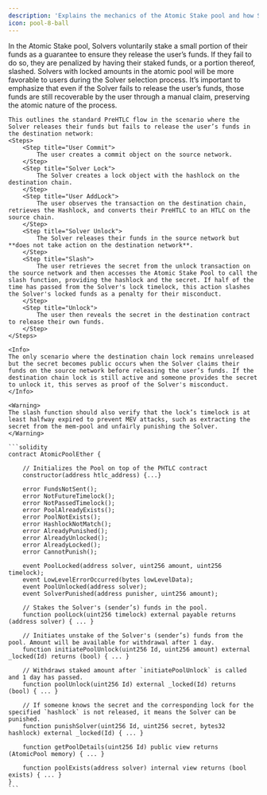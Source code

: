```yaml
---
description: 'Explains the mechanics of the Atomic Stake pool and how Solvers get punished for misconduct'
icon: pool-8-ball
---
```


<Tabs>
  <Tab title="Overview">
    In the Atomic Stake pool, Solvers voluntarily stake a small portion of their funds as a guarantee to ensure they release the user’s funds. If they fail to do so, they are penalized by having their staked funds, or a portion thereof, slashed. Solvers with locked amounts in the atomic pool will be more favorable to users during the Solver selection process.
    It’s important to emphasize that even if the Solver fails to release the user’s funds, those funds are still recoverable by the user through a manual claim, preserving the atomic nature of the process. 
    
    This outlines the standard PreHTLC flow in the scenario where the Solver releases their funds but fails to release the user’s funds in the destination network:
    <Steps>
        <Step title="User Commit">
            The user creates a commit object on the source network.
        </Step>
        <Step title="Solver Lock">
            The Solver creates a lock object with the hashlock on the destination chain.
        </Step>
        <Step title="User AddLock">
            The user observes the transaction on the destination chain, retrieves the Hashlock, and converts their PreHTLC to an HTLC on the source chain.
        </Step>
        <Step title="Solver Unlock">
            The Solver releases their funds in the source network but **does not take action on the destination network**.
        </Step>
        <Step title="Slash">
            The user retrieves the secret from the unlock transaction on the source network and then accesses the Atomic Stake Pool to call the slash function, providing the hashlock and the secret. If half of the time has passed from the Solver's lock timelock, this action slashes the Solver's locked funds as a penalty for their misconduct.
        </Step>
        <Step title="Unlock">
            The user then reveals the secret in the destination contract to release their own funds.
        </Step>
    </Steps>

    <Info>
    The only scenario where the destination chain lock remains unreleased but the secret becomes public occurs when the Solver claims their funds on the source network before releasing the user’s funds. If the destination chain lock is still active and someone provides the secret to unlock it, this serves as proof of the Solver's misconduct.
    </Info>

    <Warning>
    The slash function should also verify that the lock’s timelock is at least halfway expired to prevent MEV attacks, such as extracting the secret from the mem-pool and unfairly punishing the Solver.
    </Warning>
  </Tab>
  <Tab title="Code">

    ```solidity
    contract AtomicPoolEther {
    
        // Initializes the Pool on top of the PHTLC contract
        constructor(address htlc_address) {...}

        error FundsNotSent();
        error NotFutureTimelock();
        error NotPassedTimelock();
        error PoolAlreadyExists();
        error PoolNotExists();
        error HashlockNotMatch();
        error AlreadyPunished();
        error AlreadyUnlocked();
        error AlreadyLocked();
        error CannotPunish();

        event PoolLocked(address solver, uint256 amount, uint256 timelock);
        event LowLevelErrorOccurred(bytes lowLevelData);
        event PoolUnlocked(address solver);
        event SolverPunished(address punisher, uint256 amount);

        // Stakes the Solver's (sender’s) funds in the pool.
        function poolLock(uint256 timelock) external payable returns (address solver) { ... }

        // Initiates unstake of the Solver's (sender’s) funds from the pool. Amount will be available for withdrawal after 1 day.
        function initiatePoolUnlock(uint256 Id, uint256 amount) external _locked(Id) returns (bool) { ... }

        // Withdraws staked amount after `initiatePoolUnlock` is called and 1 day has passed.
        function poolUnlock(uint256 Id) external _locked(Id) returns (bool) { ... }

        // If someone knows the secret and the corresponding lock for the specified `hashlock` is not released, it means the Solver can be punished.
        function punishSolver(uint256 Id, uint256 secret, bytes32 hashlock) external _locked(Id) { ... }

        function getPoolDetails(uint256 Id) public view returns (AtomicPool memory) { ... }

        function poolExists(address solver) internal view returns (bool exists) { ... }
    }
    ```
  </Tab>
</Tabs>



